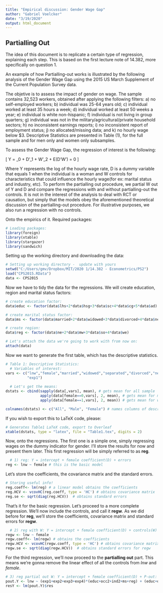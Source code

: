 ---
title: "Empirical discussion: Gender Wage Gap"
author: "Gabriel Voelcker"
date: "3/19/2020"
output: html_document
---

## Partialling Out

The idea of this document is to replicate a certain type of regression, explaining each step. This is based on the first lecture note of 14.382, more specifically on question 1.

An example of how Partialling-out works is illustrated by the following analysis of the Gender Wage Gap using the 2015 US March Supplement of the Current Population Survey data. 

The objetive is to assess the impact of gender on wage. The sample contains 32,523 workers, obtained after applying the following filters: a) no self-employed workers; b) individual was 25-64 years old; c) individual worked at least 35 hours a week; d) individual worked at least 50 weeks a year; e) individual is white non-hispanic; f) individual is not living in group quarters; g) individual was not in the military/agricultural/private household sectors; h) no inconsistent earnings reports; i) no inconsistent report of employment status; j) no allocated/missing data; and k) no hourly wage below $3. Descriptive Statistics are presented in Table (1), for the full sample and for
men only and women only subsamples. 

To assess the Gender Wage Gap, the regression of interest is the following:

\[ Y = \beta_0 + D'\beta_1 + W'\beta_2 + \epsilon \text{, } E\epsilon (D'W') = 0 \]

Where Y represents the log of the hourly wage rate, D is a dummy variable that equals 1 when the individual is a woman and W controls for characteristics that could influence the hourly wage(for ex: marital status and industry, etc). To perform the partialling out procedure, we partial W out of Y and D and compare the regressions with and without partialling-out the controls. It is not in the interest of the analysis to deal with RCT or causation, but simply that the models obey the aforementioned theoretical discussion of the partialling-out procedure. For illustrative purposes, we also run a regression with no controls. 

Onto the empirics of it. Required packages:

```{r, echo=TRUE, message=FALSE, warning=FALSE}
# Loading packages:
library(foreign)
library(xtable)
library(stargazer)
library(sandwich)
```

Setting up the working directory and downloading the data:

```{r, echo=TRUE, message=FALSE, warning=FALSE}
# Setting up working directory -  update with yours
setwd("C:/Users/gmv/Dropbox/MIT/2020 1/14.382 - Econometrics/PS2")
load("CPS2015.RData")
data <- CPS2015
```

Now we have to tidy the data for the regressions. We will create education, region and marital status factors:

```{r}
# create education factor:
data$educ <- factor(data$lhs+2*data$hsg+3*data$sc+4*data$cg+5*data$ad)

# create marital status factor:
data$ms <- factor(data$married+2*data$widowed+3*data$divorced+4*data$nevermarried)

# create region:
data$reg <- factor(data$ne+2*data$mw+3*data$so+4*data$we)

# Let's attach the data we're going to work with from now on:
attach(data)
```

Now we want to generate the first table, which has the descriptive statistics. 

```{r}
# Table 1: Descriptive Statistics:
  # Variables of interest:
vars <- c("lnw","female","married","widowed","separated","divorced","nevermarried","lhs","hsg","sc","cg","ad","ne","mw","so","we",
          "exp1") 
  
  # Let's get the means:
dstats <- cbind(sapply(data[,vars], mean), # gets mean for all sample
                apply(data[female==0,vars], 2, mean), # gets mean for men
                apply(data[female==1,vars], 2, mean)) # gets mean for women

colnames(dstats) <- c("All", "Male", "Female") # names columns of descriptive statistics table
```

If you wish to export this to LaTeX code, please:

```{r}
# Generates Table1 LaTeX code, export to Overleaf
xtable(dstats, type = "latex", file = "Table1.tex", digits = 2) 
```

Now, onto the regressions. The first one is a simple one, simply regressing wages on the dummy indicator for gender. I'll store the results for now and present them later. This first regression will be simply referred to as **reg**. 

```{r}
  # 1) reg: Y = intercept + female coefficient(D) + errors
reg <- lnw ~ female # this is the basic model
```

Let's store the coefficients, the covariance matrix and the standard errors.

```{r}
# Storing useful info!
reg.coeff<- lm(reg) # a linear model obtains the coefficients 
reg.HCV <- vcovHC(reg.coeff, type = 'HC') # obtains covariance matrix
reg.se <- sqrt(diag(reg.HCV))  # obtains standard errors
```

That's it for the basic regression. Let's proceed to a more complete regression. We'll now include the controls, and call it **regw**. As we did before for **reg**, we'll store the coefficients, covariance matrix and standard errors for **regw**.

```{r}
  # 2) reg with W: Y = intercept + female coefficient(D) + controls(W) + errors
regw <- lnw ~ female
regw.coeff<- lm(regw) # obtains the coefficients 
regw.HCV <- vcovHC(regw.coeff, type = 'HC') # obtains covariance matrix
regw.se <- sqrt(diag(regw.HCV))  # obtains standard errors for regw
```

For the third regression, we'll now proceed to the **partialling out** part. This means we're gonna remove the linear effect of all the controls from *lnw* and *female*. 

```{r}
# 3) reg partial out W: Y = intercept + female coefficient(D) + P-out: controls(W) + errors
pout.Y <- lnw ~ (exp1+exp2+exp3+exp4)*(educ+occ2+ind2+ms+reg) + (educ+occ2+ind2+ms+reg)^2 
resY <- lm(pout.Y)$res
```




